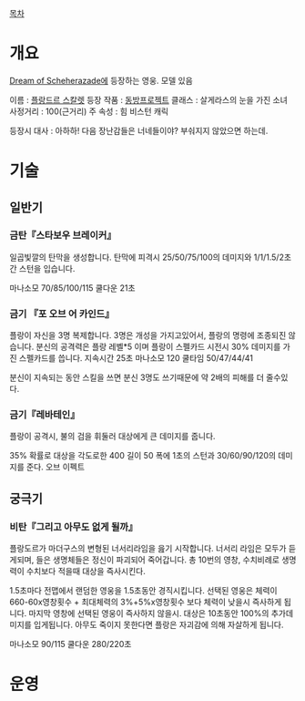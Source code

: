 [[목차]]
= 개요 =
[[Dream of Scheherazade]]에 등장하는 영웅. 모델 있음

이름 : [[플랑드르 스칼렛]]
등장 작품 : [[동방프로젝트]]
클래스 : 살게라스의 눈을 가진 소녀
사정거리 : 100(근거리)
주 속성 : 힘
비스턴 캐릭

등장시 대사 : 아하하! 다음 장난감들은 너네들이야? 부숴지지 않았으면 하는데.
= 기술 =
== 일반기 ==
=== 금탄『스타보우 브레이커』 ===
일곱빛깔의 탄막을 생성합니다. 탄막에 피격시 25/50/75/100의 데미지와 1/1/1.5/2초간 스턴을 입습니다.

마나소모 70/85/100/115 쿨다운 21초
=== 금기 『포 오브 어 카인드』  ===
플랑이 자신을 3명 복제합니다. 3명은 개성을 가지고있어서, 플랑의 명령에 조종되진 않습니다.
분신의 공격력은 플랑 레벨*5 이며 플랑이 스펠카드 시전시 30% 데미지를 가진 스펠카드를 씁니다.
지속시간 25초 마나소모 120 쿨타임 50/47/44/41

분신이 지속되는 동안 스킬을 쓰면 분신 3명도 쓰기때문에 약 2배의 피해를 더 줄수있다.
=== 금기『레바테인』 ===
플랑이 공격시, 불의 검을 휘둘러 대상에게 큰 데미지를 줍니다.

35% 확률로 대상을 각도로한 400 길이 50 폭에 1초의 스턴과 30/60/90/120의 데미지를 준다. 오브 이펙트
== 궁극기 ==
=== 비탄『그리고 아무도 없게 될까』 ===
플랑도르가 마더구스의 변형된 너서리라임을 읊기 시작합니다. 너서리 라임은 모두가 듣게되며, 들은 생명체들은 정신이 파괴되어 죽어갑니다. 총 10번의 영창, 수치비례로 생명력이 수치보다 적을때 대상을 즉사시킨다.

1.5초마다 전맵에서 랜덤한 영웅을 1.5초동안 경직시킵니다. 선택된 영웅은 체력이 660-60x영창횟수 + 최대체력의 3%+5%x영창횟수 보다 체력이 낮을시 즉사하게 됩니다.
마지막 영창에 선택된 영웅이 즉사하지 않을시. 대상은 10초동안 100%의 추가데미지를 입게됩니다. 아무도 죽이지 못한다면 플랑은 자괴감에 의해 자살하게 됩니다.

마나소모 90/115 쿨다운 280/220초
= 운영 =
